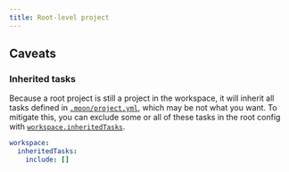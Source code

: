 ```yaml
---
title: Root-level project
---
```


## Caveats

### Inherited tasks

Because a root project is still a project in the workspace, it will inherit all tasks defined in
[`.moon/project.yml`](../config/global-project), which may be not what you want. To mitigate this,
you can exclude some or all of these tasks in the root config with
[`workspace.inheritedTasks`](config/project#inheritedtasks).

```yaml title="/project.yml"
workspace:
  inheritedTasks:
    include: []
```
